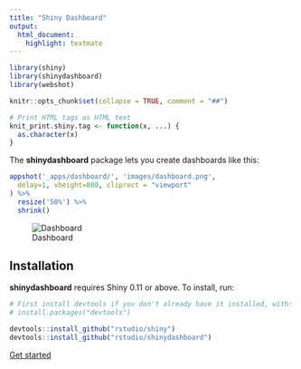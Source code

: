 ```yaml
---
title: "Shiny Dashboard"
output:
  html_document:
    highlight: textmate
---
```


```r
library(shiny)
library(shinydashboard)
library(webshot)

knitr::opts_chunk$set(collapse = TRUE, comment = "##")

# Print HTML tags as HTML text
knit_print.shiny.tag <- function(x, ...) {
  as.character(x)
}
```

The **shinydashboard** package lets you create dashboards like this:

```r
appshot('_apps/dashboard/', 'images/dashboard.png',
  delay=1, vheight=800, cliprect = "viewport"
) %>%
  resize('50%') %>%
  shrink()
```

![Dashboard](images/dashboard.png)


## Installation

**shinydashboard** requires Shiny 0.11 or above. To install, run:

```r
# First install devtools if you don't already have it installed, with:
# install.packages("devtools")

devtools::install_github("rstudio/shiny")
devtools::install_github("rstudio/shinydashboard")
```


<a class="btn btn-success btn-lg" href="get_started.html" role="button">Get started
<span class="glyphicon glyphicon-arrow-right"></span>
</a>
